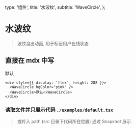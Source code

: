   type: '组件',
  title: '水波纹',
  subtitle: 'WaveCircle',
};

<Box>

# 水波纹

> 波纹溢出动画, 用于标记用户在线状态

## 直接在 mdx 中写

<div style={{ display: 'flex', height: 288 }}>
  <WaveCircle bgColor="pink" />
  <WaveCircle>默认</WaveCircle>
</div>

```tsx
<div style={{ display: 'flex', height: 288 }}>
  <WaveCircle bgColor="pink" />
  <WaveCircle>默认</WaveCircle>
</div>
```

### 读取文件并只展示代码 `./examples/default.tsx`

<CodeBlock code={code} lang="tsx" />

> 或传入 path (src 目录下代码所在位置) 通过 Snapshot 展示

<SandboxGroup name="wave-circle" />
</Box>

<Box text={api} />
